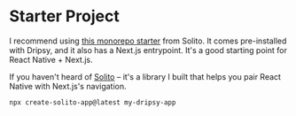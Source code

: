 # Starter Project

I recommend using [this monorepo starter](https://solito.dev/starter) from Solito. It comes pre-installed with Dripsy, and it also has a Next.js entrypoint. It's a good starting point for React Native + Next.js. 

If you haven't heard of [Solito](https://solito.dev) – it's a library I built that helps you pair React Native with Next.js's navigation.

```bash
npx create-solito-app@latest my-dripsy-app
```
